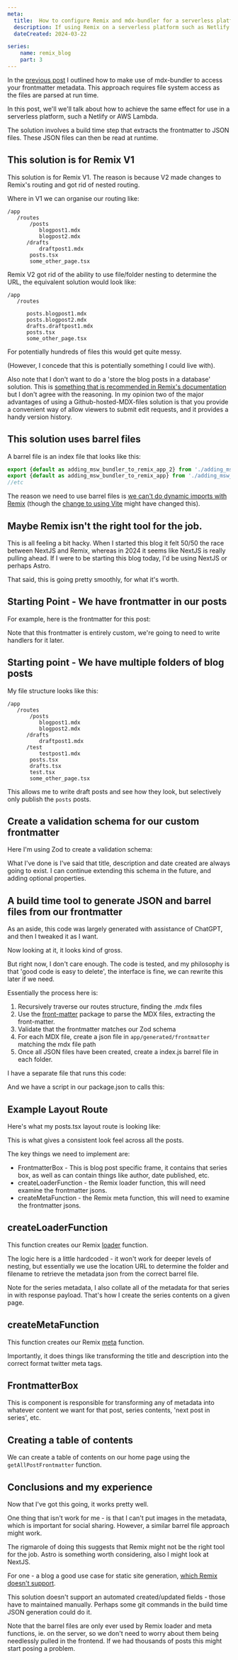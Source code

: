 ```yaml
---
meta:
  title:  How to configure Remix and mdx-bundler for a serverless platform - barrel files approach, Remix v1
  description: If using Remix on a serverless platform such as Netlify we can use a build time compilation and barrel files to access frontmatter metadata.
  dateCreated: 2024-03-22

series: 
    name: remix_blog
    part: 3
---
```

   


In the [previous post](./adding_msw_bundler_to_remix_app) I outlined how to make use of mdx-bundler to access your frontmatter metadata. This approach requires file system access as the files are parsed at run time. 

In this post, we'll we'll talk about how to achieve the same effect for use in a serverless platform, such a Netlify or AWS Lambda. 


The solution involves a build time step that extracts the frontmatter to JSON files. These JSON files can then be read at runtime. 

## This solution is for Remix V1

This solution is for Remix V1. The reason is because V2 made changes to Remix's routing and got rid of nested routing. 

Where in V1 we can organise our routing like: 

```
/app 
   /routes 
       /posts
          blogpost1.mdx
          blogpost2.mdx
      /drafts
          draftpost1.mdx
       posts.tsx 
       some_other_page.tsx

```

Remix V2 got rid of the ability to use file/folder nesting to determine the URL, the equivalent solution would look like: 


```
/app 
   /routes 

      posts.blogpost1.mdx
      posts.blogpost2.mdx
      drafts.draftpost1.mdx
      posts.tsx 
      some_other_page.tsx

```

For potentially hundreds of files this would get quite messy. 

(However, I concede that this is potentially something I could live with). 

Also note that I don't want to do a 'store the blog posts in a database' solution. This is [something that is recommended in Remix's documentation](https://remix.run/docs/en/main/guides/mdx#example:~:text=Clearly%20this%20is,MDX%20Bundler.) but I don't agree with the reasoning. In my opinion two of the major advantages of using a Github-hosted-MDX-files solution is that you provide a convenient way of allow viewers to submit edit requests, and it provides a handy version history. 

## This solution uses barrel files

A barrel file is an index file that looks like this: 

```js
export {default as adding_msw_bundler_to_remix_app_2} from './adding_msw_bundler_to_remix_app_2.json';
export {default as adding_msw_bundler_to_remix_app} from './adding_msw_bundler_to_remix_app.json';
//etc
```

The reason we need to use barrel files is [we can't do dynamic imports with Remix](https://github.com/remix-run/remix/discussions/2936) (though the [change to using Vite](https://remix.run/blog/remix-heart-vite) might have changed this). 

## Maybe Remix isn't the right tool for the job. 

This is all feeling a bit hacky. When I started this blog it felt 50/50 the race between NextJS and Remix, whereas in 2024 it seems like NextJS is really pulling ahead. If I were to be starting this blog today, I'd be using NextJS or perhaps Astro. 

That said, this is going pretty smoothly, for what it's worth.

## Starting Point - We have frontmatter in our posts 

For example, here is the frontmatter for this post: 

<WrappedGithubPermalink permalink="https://github.com/dwjohnston/blacksheepcode/blob/24c6f3ef9d09f9e061226e19e78a4c8d1ee03710/app/routes/posts/adding_msw_bundler_to_remix_app_2.mdx#L1-L11"/>

Note that this frontmatter is entirely custom, we're going to need to write handlers for it later. 

## Starting point - We have multiple folders of blog posts 

My file structure looks like this: 

```
/app 
   /routes 
       /posts
          blogpost1.mdx
          blogpost2.mdx
      /drafts
          draftpost1.mdx
      /test 
          testpost1.mdx
       posts.tsx 
       drafts.tsx
       test.tsx
       some_other_page.tsx
```

This allows me to write draft posts and see how they look, but selectively only publish the `posts` posts. 

## Create a validation schema for our custom frontmatter

Here I'm using Zod to create a validation schema: 

<WrappedGithubPermalink permalink="https://github.com/dwjohnston/blacksheepcode/blob/24c6f3ef9d09f9e061226e19e78a4c8d1ee03710/utils/frontmatterTypings.ts#L1-L33"/>

What I've done is I've said that title, description and date created are always going to exist. I can continue extending this schema in the future, and adding optional properties. 


## A build time tool to generate JSON and barrel files from our frontmatter 

<WrappedGithubPermalink permalink="https://github.com/dwjohnston/blacksheepcode/blob/24c6f3ef9d09f9e061226e19e78a4c8d1ee03710/utils/extractFrontMatter.ts#L1-L109"/>

<Aside>
  <p>As an aside, this code was largely generated with assistance of ChatGPT, and then I tweaked it as I want.</p>
  <p>Now looking at it, it looks kind of gross.</p>
  <p>But right now, I don't care enough. The code is tested, and my philosophy is that 'good code is easy to delete', the interface is fine, we can rewrite this later if we need.</p>
</Aside>

Essentially the process here is: 

1. Recursively traverse our routes structure, finding the .mdx files
2. Use the [front-matter](https://www.npmjs.com/package/front-matter) package to parse the MDX files, extracting the front-matter. 
3. Validate that the frontmatter matches our Zod schema
4. For each MDX file, create a json file in `app/generated/frontmatter` matching the mdx file path
5. Once all JSON files have been created, create a index.js barrel file in each folder. 

I have a separate file that runs this code: 

<WrappedGithubPermalink permalink="https://github.com/dwjohnston/blacksheepcode/blob/24c6f3ef9d09f9e061226e19e78a4c8d1ee03710/utils/extractFrontMatter.bin.ts#L1-L16"/>

And we have a script in our package.json to calls this: 

<WrappedGithubPermalink permalink="https://github.com/dwjohnston/blacksheepcode/blob/24c6f3ef9d09f9e061226e19e78a4c8d1ee03710/package.json#L12-L13"/>

## Example Layout Route

Here's what my posts.tsx layout route is looking like: 

<WrappedGithubPermalink permalink="https://github.com/dwjohnston/blacksheepcode/blob/73fc879238d86bcd78538344632ad5e4ee2c0d00/app/routes/posts.tsx#L1-L29"/>

This is what gives a consistent look feel across all the posts. 

The key things we need to implement are:

- FrontmatterBox - This is blog post specific frame, it contains that series box, as well as can contain things like author, date published, etc. 
- createLoaderFunction - the Remix loader function, this will need examine the frontmatter jsons.
- createMetaFunction - the Remix meta function, this will need to examine the frontmatter jsons. 

## createLoaderFunction 

This function creates our Remix [loader](https://remix.run/docs/en/1.19.3/route/loader) function.

<WrappedGithubPermalink permalink="https://github.com/dwjohnston/blacksheepcode/blob/73fc879238d86bcd78538344632ad5e4ee2c0d00/app/utils/blogPosts.tsx#L1-L84"/>

The logic here is a little hardcoded - it won't work for deeper levels of nesting, but essentially we use the location URL to determine the folder and filename to retrieve the metadata json from the correct barrel file. 

Note for the series metadata, I also collate all of the metadata for that series in with response payload. That's how I create the series contents on a given page. 

## createMetaFunction 

This function creates our Remix [meta](https://remix.run/docs/en/1.19.3/route/meta) function.

<WrappedGithubPermalink permalink="https://github.com/dwjohnston/blacksheepcode/blob/e3162ffa0b512a0079a41937b6dcaf85b971fd91/app/utils/blogPosts.tsx#L87-L115"/>

Importantly, it does things like transforming the title and description into the correct format twitter meta tags. 

## FrontmatterBox 

This is component is responsible for transforming any of metadata into whatever content we want for that post, series contents, 'next post in series', etc. 

<WrappedGithubPermalink permalink="https://github.com/dwjohnston/blacksheepcode/blob/e3162ffa0b512a0079a41937b6dcaf85b971fd91/app/components/FrontmatterBox/FrontmatterBox.tsx#L1-L96"/>

## Creating a table of contents

We can create a table of contents on our home page using the `getAllPostFrontmatter` function.

<WrappedGithubPermalink permalink="https://github.com/dwjohnston/blacksheepcode/blob/e3162ffa0b512a0079a41937b6dcaf85b971fd91/app/routes/index.tsx#L27-L29"/>

## Conclusions and my experience 

Now that I've got this going, it works pretty well. 

One thing that isn't work for me - is that I can't put images in the metadata, which is important for social sharing. However, a similar barrel file approach might work. 

The rigmarole of doing this suggests that Remix might not be the right tool for the job. Astro is something worth considering, also I might look at NextJS. 

For one - a blog a good use case for static site generation, [which Remix doesn't support](https://github.com/remix-run/remix/discussions/2796).

This solution doesn't support an automated created/updated fields - those have to maintained manually. Perhaps some git commands in the build time JSON generation could do it. 

Note that the barrel files are only ever used by Remix loader and meta functions, ie. on the server, so we don't need to worry about them being needlessly pulled in the frontend. If we had thousands of posts this might start posing a problem. 


